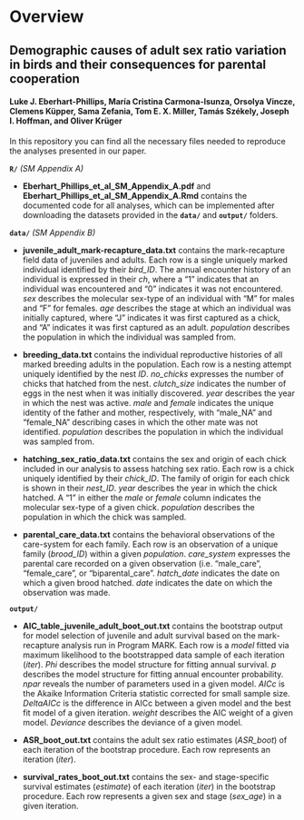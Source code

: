 # Overview
## Demographic causes of adult sex ratio variation in birds and their consequences for parental cooperation
#### Luke J. Eberhart-Phillips, María Cristina Carmona-Isunza, Orsolya Vincze, Clemens Küpper, Sama Zefania, Tom E. X. Miller, Tamás Székely, Joseph I. Hoffman, and Oliver Krüger

In this repository you can find all the necessary files needed to reproduce the analyses presented in our paper.

**`R/`** *(SM Appendix A)*

  - **Eberhart_Phillips_et_al_SM_Appendix_A.pdf** and **Eberhart_Phillips_et_al_SM_Appendix_A.Rmd** contains the documented code for all analyses, which can be implemented after downloading the datasets provided in the **`data/`** and **`output/`** folders.

**`data/`** *(SM Appendix B)*

  - **juvenile_adult_mark-recapture_data.txt** contains the mark-recapture field data of juveniles and adults. Each row is a single uniquely marked individual identified by their *bird_ID*. The annual encounter history of an individual is expressed in their *ch*, where a "1" indicates that an individual was encountered and "0" indicates it was not encountered. *sex* describes the molecular sex-type of an individual with "M" for males and "F" for females. *age* describes the stage at which an individual was initially captured, where "J" indicates it was first captured as a chick, and "A" indicates it was first captured as an adult. *population* describes the population in which the individual was sampled from.

  - **breeding_data.txt** contains the individual reproductive histories of all marked breeding adults in the population. Each row is a nesting attempt uniquely identified by the nest *ID*. *no_chicks* expresses the number of chicks that hatched from the nest. *clutch_size* indicates the number of eggs in the nest when it was initially discovered. *year* describes the year in which the nest was active. *male* and *female* indicates the unique identity of the father and mother, respectively, with "male_NA" and "female_NA" describing cases in which the other mate was not identified. *population* describes the population in which the individual was sampled from.

  - **hatching_sex_ratio_data.txt** contains the sex and origin of each chick included in our analysis to assess hatching sex ratio. Each row is a chick uniquely identified by their *chick_ID*. The family of origin for each chick is shown in their *nest_ID*. *year* describes the year in which the chick hatched. A "1" in either the *male* or *female* column indicates the molecular sex-type of a given chick. *population* describes the population in which the chick was sampled.

  - **parental_care_data.txt** contains the behavioral observations of the care-system for each family. Each row is an observation of a unique family (*brood_ID*) within a given *population*. *care_system* expresses the parental care recorded on a given observation (i.e. "male_care", "female_care", or "biparental_care". *hatch_date* indicates the date on which a given brood hatched. *date* indicates the date on which the observation was made.
  
**`output/`**

  - **AIC_table_juvenile_adult_boot_out.txt** contains the bootstrap output for model selection of juvenile and adult survival based on the mark-recapture analysis run in Program MARK. Each row is a *model* fitted via maximum likelihood to the bootstrapped data sample of each iteration (*iter*). *Phi* describes the model structure for fitting annual survival. *p* describes the model structure for fitting annual encounter probability. *npar* reveals the number of parameters used in a given model. *AICc* is the Akaike Information Criteria statistic corrected for small sample size. *DeltaAICc* is the difference in AICc between a given model and the best fit model of a given iteration. *weight* describes the AIC weight of a given model. *Deviance* describes the deviance of a given model.

  - **ASR_boot_out.txt** contains the adult sex ratio estimates (*ASR_boot*) of each iteration of the bootstrap procedure. Each row represents an iteration (*iter*).

  - **survival_rates_boot_out.txt** contains the sex- and stage-specific survival estimates (*estimate*) of each iteration (*iter*) in the bootstrap procedure. Each row represents a given sex and stage (*sex_age*) in a given iteration.